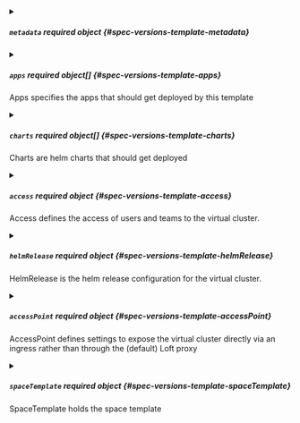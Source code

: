 


<details className="config-field" data-expandable="true">
<summary>

##### `metadata` <span className="config-field-required" data-required="true">required</span> <span className="config-field-type">object</span> <span className="config-field-default"></span> <span className="config-field-enum"></span> {#spec-versions-template-metadata}



</summary>

<PartialMetadatareference />


</details>



<details className="config-field" data-expandable="true">
<summary>

##### `apps` <span className="config-field-required" data-required="false">required</span> <span className="config-field-type">object[]</span> <span className="config-field-default"></span> <span className="config-field-enum"></span> {#spec-versions-template-apps}

Apps specifies the apps that should get deployed by this template

</summary>

<PartialAppsreference />


</details>



<details className="config-field" data-expandable="true">
<summary>

##### `charts` <span className="config-field-required" data-required="false">required</span> <span className="config-field-type">object[]</span> <span className="config-field-default"></span> <span className="config-field-enum"></span> {#spec-versions-template-charts}

Charts are helm charts that should get deployed

</summary>

<PartialChartsreference />


</details>


<PartialObjects />



<details className="config-field" data-expandable="true">
<summary>

##### `access` <span className="config-field-required" data-required="false">required</span> <span className="config-field-type">object</span> <span className="config-field-default"></span> <span className="config-field-enum"></span> {#spec-versions-template-access}

Access defines the access of users and teams to the virtual cluster.

</summary>

<PartialAccessreference />


</details>



<details className="config-field" data-expandable="true">
<summary>

##### `helmRelease` <span className="config-field-required" data-required="false">required</span> <span className="config-field-type">object</span> <span className="config-field-default"></span> <span className="config-field-enum"></span> {#spec-versions-template-helmRelease}

HelmRelease is the helm release configuration for the virtual cluster.

</summary>

<PartialHelmReleasereference />


</details>



<details className="config-field" data-expandable="true">
<summary>

##### `accessPoint` <span className="config-field-required" data-required="false">required</span> <span className="config-field-type">object</span> <span className="config-field-default"></span> <span className="config-field-enum"></span> {#spec-versions-template-accessPoint}

AccessPoint defines settings to expose the virtual cluster directly via an ingress rather than
through the (default) Loft proxy

</summary>

<PartialAccessPointreference />


</details>



<details className="config-field" data-expandable="true">
<summary>

##### `spaceTemplate` <span className="config-field-required" data-required="false">required</span> <span className="config-field-type">object</span> <span className="config-field-default"></span> <span className="config-field-enum"></span> {#spec-versions-template-spaceTemplate}

SpaceTemplate holds the space template

</summary>

<PartialSpaceTemplatereference />


</details>
